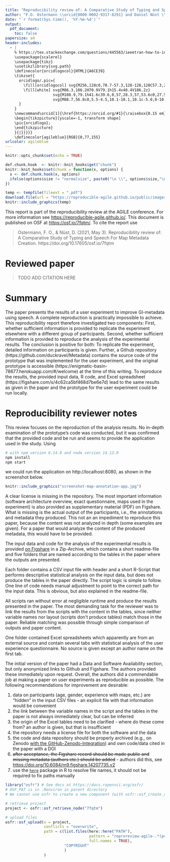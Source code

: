 ```yaml
---
title: "Reproducibility review of: A Comparative Study of Typing and Speech For Map Metadata Creation"
author: "F.O. Ostermann \\orcid{0000-0002-9317-8291} and Daniel Nüst \\orcid{0000-0002-0024-5046}"
date: "`r format(Sys.time(), '%Y-%m-%d')`"
output:
  pdf_document:
    toc: false
papersize: a4
header-includes:
  - |
    % https://tex.stackexchange.com/questions/445563/ieeetran-how-to-include-orcid-in-tex-pdf-with-pdflatex/445583 (works with pdflatex)
    \usepackage{scalerel}
    \usepackage{tikz}
    \usetikzlibrary{svg.path}
    \definecolor{orcidlogocol}{HTML}{A6CE39}
    \tikzset{
      orcidlogo/.pic={
        \fill[orcidlogocol] svg{M256,128c0,70.7-57.3,128-128,128C57.3,256,0,198.7,0,128C0,57.3,57.3,0,128,0C198.7,0,256,57.3,256,128z};
        \fill[white] svg{M86.3,186.2H70.9V79.1h15.4v48.4V186.2z}
                     svg{M108.9,79.1h41.6c39.6,0,57,28.3,57,53.6c0,27.5-21.5,53.6-56.8,53.6h-41.8V79.1z     M124.3,172.4h24.5c34.9,0,42.9-26.5,42.9-39.7c0-21.5-13.7-39.7-43.7-39.7h-23.7V172.4z}
                     svg{M88.7,56.8c0,5.5-4.5,10.1-10.1,10.1c-5.6,0-10.1-4.6-10.1-10.1c0-5.6,4.5-10.1,10.1-10.1C84.2,46.7,88.7,51.3,88.7,56.8z};
      }
    }
    \newcommand\orcid[1]{\href{https://orcid.org/#1}{\raisebox{0.15 em}{\mbox{\scalerel*{
    \begin{tikzpicture}[yscale=-1, transform shape]
    \pic{orcidlogo};
    \end{tikzpicture}
    }{|}}}}}
    \definecolor{agileblue}{RGB}{0,77,155}
urlcolor: agileblue
---
```


```r
knitr::opts_chunk$set(echo = TRUE)

def.chunk.hook  <- knitr::knit_hooks$get("chunk")
knitr::knit_hooks$set(chunk = function(x, options) {
  x <- def.chunk.hook(x, options)
  ifelse(options$size != "normalsize", paste0("\n \\", options$size,"\n\n", x, "\n\n \\normalsize"), x)
})
```

```r
temp <- tempfile(fileext = ".pdf")
download.file(url = "https://reproducible-agile.github.io/public/images/reproducible-AGILE-logo-square.pdf", destfile = temp)
knitr::include_graphics(temp)
```

This report is part of the reproducibility review at the AGILE conference.
For more information see [https://reproducible-agile.github.io/](https://reproducible-agile.github.io/).
This document is published on OSF at <https://osf.io/7fqtm/>.
To cite the report use

> Ostermann, F. O., & Nüst, D. (2021, May 3). Reproducibility review of: A Comparative Study of Typing and Speech For Map Metadata Creation. https://doi.org/10.17605/osf.io/7fqtm

# Reviewed paper

> TODO ADD CITATION HERE

# Summary

The paper presents the results of a user experiment to improve GI-metadata using speech. A complete reproduction is practically impossible to achieve.
This reproducibility report therefore investigated two components:
First, whether sufficient information is provided to replicate the experiment elsewhere with a different group of participants.
Second, whether sufficient information is provided to reproduce the analysis of the experimental results.
The conclusion is positive for both:
To replicate the experiment, detailed information on participants is given.
Further, a Github repository (https://github.com/duckravel/Metadata) contains the source code of the prototype that was implemented for the user experiment, and the original prototype is accessible (https://enigmatic-basin-78677.herokuapp.com/#/welcome) at the time of this writing.
To reproduce the results, the provided input data, R code, and Excel spreadsheet (https://figshare.com/s/4c62ca5bf468d7be6e7d) lead to the same results as given in the paper and the prototype for the user experiment could be run locally.

\clearpage

# Reproducibility reviewer notes

This review focuses on the reproduction of the analysis results.
No in-depth examination of the prototype's code was conducted, but it was confirmed that the provided code and be run and seems to provide the application used in the study. Using 

```bash
# with npm version 6.14.8 and node version 14.13.0
npm install
npm start
```

we could run the application on http://localhost:8080, as shown in the screenshot below.

```r
knitr::include_graphics("screenshot-map-annotation-app.jpg")
```

A clear license is missing in the repository.
The most important information (software architecture overview, exact questionnaire, maps used in the experiment) is also provided as supplementary material (PDF) on Figshare.
What is missing is the actual output of the participants, i.e., the annotations and metadata they produced.
This not an an impediment to reproduce this paper, because the content was not analyzed in depth (some examples are given).
For a paper that would analyze the content of the produced metadata, this would have to be provided.   

The input data and code for the analysis of the experimental results is provided [on Figshare](https://figshare.com/s/4c62ca5bf468d7be6e7d) in a Zip-Archive, which contains a short readme-file and five folders that are named according to the tables in the paper where the outputs are presented. 

Each folder contains a CSV input file with header and a short R-Script that performs descriptive statistical analysis on the input data, but does not produce the tables in the paper directly.
The script logic is simple to follow.
One line of code needs manual adjustment to point to the correct path for the input data.
This is obvious, but also explained in the readme-file. 

All scripts ran without error at negligible runtime and produce the results presented in the paper.
The most demanding task for the reviewer was to link the results from the scripts with the content in the tables, since neither variable names nor layout (scripts don't produce tables) match those in the paper.
Reliable matching was possible through simple comparison of outputs and paper content. 

One folder contained Excel spreadsheets which apparently are from an external source and contain several tabs with statistical analysis of the user experience questionnaire.
No source is given except an author name on the first tab.

The initial version of the paper had a Data and Software Availability section, but only anonymized links to Github and Figshare.
The authors provided these immediately upon request.
Overall, the authors did a commendable job at making a paper on user experiments as reproducible as possible. The following recommendations for improvement are desirable:

1. data on participants (age, gender, experience with maps, etc.) are "hidden" in the input CSV files - an explicit file with that information would be convenient
2. the link between the variable names in the script and the tables in the paper is not always immediately clear, but can be inferred
3. the origin of the Excel tables need to be clarified - where do these come from? an author is given, but that is insufficient
4. the repository needs a license file for both the software and the data
5. the code and data repository should be properly archived (e.g., on Zenodo [with the GitHub-Zenodo-Integration](https://guides.github.com/activities/citable-code/)) and own code/data cited in the paper with a DOI
6. ~~after acceptance, the Figshare record should be made public and missing metadata (authors etc.) should be added~~ - authors did this, see <https://doi.org/10.6084/m9.figshare.14207735.v2>
7. use the [`here`](https://here.r-lib.org/) package in R to resolve file names, it should not be required to fix paths manually

```r
library("osfr") # See docs at https://docs.ropensci.org/osfr/
# OSF_PAT is in .Renviron in parent directory
# We cannot use osfr to create a new component (with osfr::osf_create_component(x = osfr::osf_retrieve_node("6k5fh"), ...) because that will set the storage location to outside Europe.

# retrieve project
project <- osfr::osf_retrieve_node("7fqtm")

# upload files
osfr::osf_upload(x = project,
                 conflicts = "overwrite",
                 path = c(list.files(here::here("PATH"),
                                     pattern = "reproreview-agile-.*(pdf$|Rmd$|zip$)",
                                     full.names = TRUE),
                          "COPYRIGHT"
                          )
                 )
```
